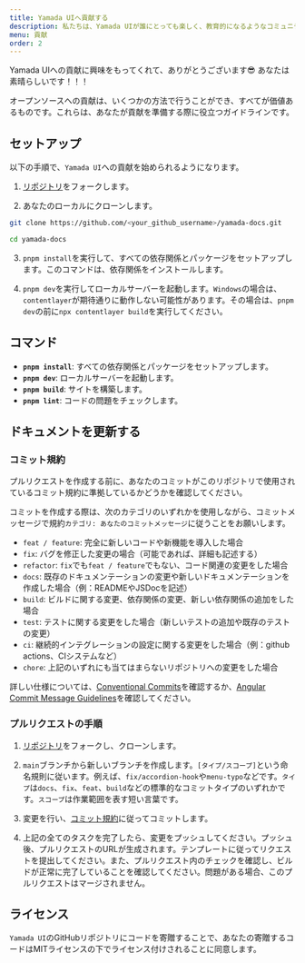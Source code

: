 ```yaml
---
title: Yamada UIへ貢献する
description: 私たちは、Yamada UIが誰にとっても楽しく、教育的になるようなコミュニティを目指しています。
menu: 貢献
order: 2
---
```


Yamada UIへの貢献に興味をもってくれて、ありがとうございます😎 あなたは素晴らしいです！！！

オープンソースへの貢献は、いくつかの方法で行うことができ、すべてが価値あるものです。これらは、あなたが貢献を準備する際に役立つガイドラインです。

## セットアップ

以下の手順で、`Yamada UI`への貢献を始められるようになります。

1. [リポジトリ](https://github.com/yamada-ui/yamada-docs)をフォークします。

2. あなたのローカルにクローンします。

```sh
git clone https://github.com/<your_github_username>/yamada-docs.git

cd yamada-docs
```

3. `pnpm install`を実行して、すべての依存関係とパッケージをセットアップします。このコマンドは、依存関係をインストールします。

4. `pnpm dev`を実行してローカルサーバーを起動します。`Windows`の場合は、`contentlayer`が期待通りに動作しない可能性があります。その場合は、`pnpm dev`の前に`npx contentlayer build`を実行してください。

## コマンド

- **`pnpm install`**: すべての依存関係とパッケージをセットアップします。
- **`pnpm dev`**: ローカルサーバーを起動します。
- **`pnpm build`**: サイトを構築します。
- **`pnpm lint`**: コードの問題をチェックします。

## ドキュメントを更新する

### コミット規約

プルリクエストを作成する前に、あなたのコミットがこのリポジトリで使用されているコミット規約に準拠しているかどうかを確認してください。

コミットを作成する際は、次のカテゴリのいずれかを使用しながら、コミットメッセージで規約`カテゴリ: あなたのコミットメッセージ`に従うことをお願いします。

- `feat / feature`: 完全に新しいコードや新機能を導入した場合
- `fix`: バグを修正した変更の場合（可能であれば、詳細も記述する）
- `refactor`: `fix`でも`feat / feature`でもない、コード関連の変更をした場合
- `docs`: 既存のドキュメンテーションの変更や新しいドキュメンテーションを作成した場合（例：READMEやJSDocを記述）
- `build`: ビルドに関する変更、依存関係の変更、新しい依存関係の追加をした場合
- `test`: テストに関する変更をした場合（新しいテストの追加や既存のテストの変更）
- `ci`: 継続的インテグレーションの設定に関する変更をした場合（例：github actions、CIシステムなど）
- `chore`: 上記のいずれにも当てはまらないリポジトリへの変更をした場合

詳しい仕様については、[Conventional Commits](https://www.conventionalcommits.org)を確認するか、[Angular Commit Message Guidelines](https://github.com/angular/angular/blob/22b96b9/CONTRIBUTING.md#-commit-message-guidelines)を確認してください。

### プルリクエストの手順

1. [リポジトリ](https://github.com/yamada-ui/yamada-docs)をフォークし、クローンします。

2. `main`ブランチから新しいブランチを作成します。`[タイプ/スコープ]`という命名規則に従います。例えば、`fix/accordion-hook`や`menu-typo`などです。`タイプ`は`docs`、`fix`、`feat`、`build`などの標準的なコミットタイプのいずれかです。`スコープ`は作業範囲を表す短い言葉です。

3. 変更を行い、[コミット規約](https://github.com/yamada-ui/yamada-ui/blob/main/README.md#commit-convention)に従ってコミットします。

4. 上記の全てのタスクを完了したら、変更をプッシュしてください。プッシュ後、プルリクエストのURLが生成されます。テンプレートに従ってリクエストを提出してください。また、プルリクエスト内のチェックを確認し、ビルドが正常に完了していることを確認してください。問題がある場合、このプルリクエストはマージされません。

## ライセンス

`Yamada UI`のGitHubリポジトリにコードを寄贈することで、あなたの寄贈するコードはMITライセンスの下でライセンス付けされることに同意します。
